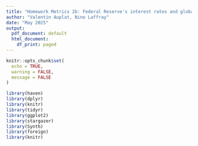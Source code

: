 ```yaml
---
title: "Homework Metrics 2b: Federal Reserve's interest rates and global outstanding credit. A univariate and multivariates analysis"
author: "Valentin Auplat, Nino Laffray"
date: "May 2025"
output:
  pdf_document: default
  html_document:
    df_print: paged
---
```

```r
knitr::opts_chunk$set(
  echo = TRUE,
  warning = FALSE,
  message = FALSE
)
```

```r
library(haven)
library(dplyr)
library(knitr)
library(tidyr)
library(ggplot2)
library(stargazer)
library(Synth)
library(foreign)
library(knitr)
```